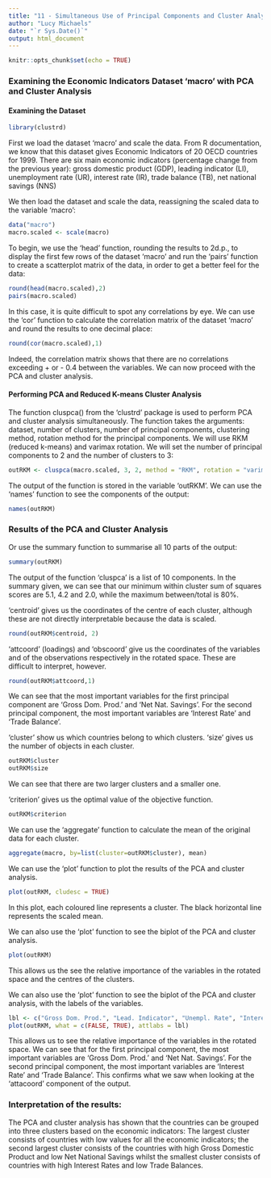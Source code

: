 ---
title: "11 - Simultaneous Use of Principal Components and Cluster Analysis"
author: "Lucy Michaels"
date: "`r Sys.Date()`"
output: html_document
---

```{r setup, include=FALSE}
knitr::opts_chunk$set(echo = TRUE)
```
### Examining the Economic Indicators Dataset 'macro' with PCA and Cluster Analysis

#### Examining the Dataset
```{r}
library(clustrd)
```
First we load the dataset 'macro' and scale the data. From R documentation, we know that this dataset gives Economic Indicators of 20 OECD countries for 1999. There are six main economic indicators (percentage change from the previous year): gross domestic product (GDP), leading indicator (LI), unemployment rate (UR), interest rate (IR), trade balance (TB), net national savings (NNS)

We then load the dataset and scale the data, reassigning the scaled data to the variable 'macro':
```{r}
data("macro")
macro.scaled <- scale(macro) 
```
To begin, we use the 'head' function, rounding the results to 2d.p., to display the first few rows of the dataset 'macro' and run the 'pairs' function to create a scatterplot matrix of the data, in order to get a better feel for the data:
```{r}
round(head(macro.scaled),2) 
pairs(macro.scaled)
```

In this case, it is quite difficult to spot any correlations by eye. We can use the 'cor' function to calculate the correlation matrix of the dataset 'macro' and round the results to one decimal place:
```{r}
round(cor(macro.scaled),1)
```
Indeed, the correlation matrix shows that there are no correlations exceeding + or - 0.4 between the variables. We can now proceed with the PCA and cluster analysis. 

#### Performing PCA and Reduced K-means Cluster Analysis

The function cluspca() from the 'clustrd' package is used to perform PCA and cluster analysis simultaneously. The function takes the arguments: dataset, number of clusters, number of principal components, clustering method, rotation method for the principal components. We will use RKM (reduced k-means) and varimax rotation. We will set the number of principal components to 2 and the number of clusters to 3:
```{r}
outRKM <- cluspca(macro.scaled, 3, 2, method = "RKM", rotation = "varimax")
```
The output of the function is stored in the variable 'outRKM'. We can use the 'names' function to see the components of the output:
```{r}
names(outRKM)
```
### Results of the PCA and Cluster Analysis
Or use the summary function to summarise all 10 parts of the output:
```{r}
summary(outRKM)
```
The output of the function 'cluspca' is a list of 10 components.  In the summary given, we can see that our minimum within cluster sum of squares scores are 5.1, 4.2 and 2.0, while the maximum between/total is 80%.  

'centroid' gives us the coordinates of the centre of each cluster, although these are not directly interpretable because the data is scaled. 
```{r}
round(outRKM$centroid, 2)
```
'attcoord' (loadings) and 'obscoord' give us the coordinates of the variables and of the observations respectively in the rotated space. These are difficult to interpret, however. 
```{r}
round(outRKM$attcoord,1)
```
We can see that the most important variables for the first principal component are 'Gross Dom. Prod.' and 'Net Nat. Savings'. For the second principal component, the most important variables are 'Interest Rate' and 'Trade Balance'.

'cluster' show us which countries belong to which clusters. 
'size' gives us the number of objects in each cluster. 
```{r}
outRKM$cluster
outRKM$size
```
We can see that there are two larger clusters and a smaller one. 

'criterion' gives us the optimal value of the objective function.
```{r}
outRKM$criterion
```
We can use the 'aggregate' function to calculate the mean of the original data for each cluster.
```{r}
aggregate(macro, by=list(cluster=outRKM$cluster), mean)
```
We can use the 'plot' function to plot the results of the PCA and cluster analysis.
```{r}
plot(outRKM, cludesc = TRUE)
```

In this plot, each coloured line represents a cluster. The black horizontal line represents the scaled mean.

We can also use the 'plot' function to see the biplot of the PCA and cluster analysis. 
```{r}
plot(outRKM)
```

This allows us the see the relative importance of the variables in the rotated space and the centres of the clusters. 

We can also use the 'plot' function to see the biplot of the PCA and cluster analysis, with the labels of the variables. 
```{r}
lbl <- c("Gross Dom. Prod.", "Lead. Indicator", "Unempl. Rate", "Interest Rate", "Trade Balance", "Net Nat. Savings")
plot(outRKM, what = c(FALSE, TRUE), attlabs = lbl)
```

This allows us to see the relative importance of the variables in the rotated space. We can see that for the first principal component, the most important variables are 'Gross Dom. Prod.' and 'Net Nat. Savings'. For the second principal component, the most important variables are 'Interest Rate' and 'Trade Balance'. This confirms what we saw when looking at the 'attacoord' component of the output. 

### Interpretation of the results:
The PCA and cluster analysis has shown that the countries can be grouped into three clusters based on the economic indicators: The largest cluster consists of countries with low values for all the economic indicators; the second largest cluster consists of the countries with high Gross Domestic Product and low Net National Savings whilst the smallest cluster consists of countries with high Interest Rates and low Trade Balances. 